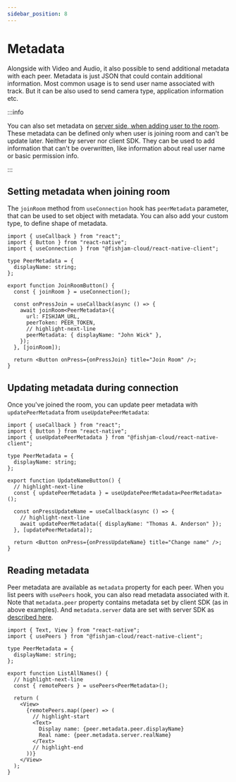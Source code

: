 ```yaml
---
sidebar_position: 8
---
```


# Metadata

Alongside with Video and Audio, it also possible to send additional metadata with each peer. Metadata is just
JSON that could contain additional information. Most common usage is to send user name associated with track.
But it can be also used to send camera type, application information etc.

:::info

You can also set metadata on [server side, when adding user to the room](../production/metadata.mdx). These metadata can be defined only when user is joining room and can't be
update later. Neither by server nor client SDK. They can be used to add information that can't be overwritten, like information about real user name
or basic permission info.

:::

## Setting metadata when joining room

The `joinRoom` method from `useConnection` hook has `peerMetadata` parameter, that can be used to set object with metadata. You can also add your
custom type, to define shape of metadata.

```tsx
import { useCallback } from "react";
import { Button } from "react-native";
import { useConnection } from "@fishjam-cloud/react-native-client";

type PeerMetadata = {
  displayName: string;
};

export function JoinRoomButton() {
  const { joinRoom } = useConnection();

  const onPressJoin = useCallback(async () => {
    await joinRoom<PeerMetadata>({
      url: FISHJAM_URL,
      peerToken: PEER_TOKEN,
      // highlight-next-line
      peerMetadata: { displayName: "John Wick" },
    });
  }, [joinRoom]);

  return <Button onPress={onPressJoin} title="Join Room" />;
}
```

## Updating metadata during connection

Once you've joined the room, you can update peer metadata with `updatePeerMetadata` from `useUpdatePeerMetadata`:

```tsx
import { useCallback } from "react";
import { Button } from "react-native";
import { useUpdatePeerMetadata } from "@fishjam-cloud/react-native-client";

type PeerMetadata = {
  displayName: string;
};

export function UpdateNameButton() {
  // highlight-next-line
  const { updatePeerMetadata } = useUpdatePeerMetadata<PeerMetadata>();

  const onPressUpdateName = useCallback(async () => {
    // highlight-next-line
    await updatePeerMetadata({ displayName: "Thomas A. Anderson" });
  }, [updatePeerMetadata]);

  return <Button onPress={onPressUpdateName} title="Change name" />;
}
```

## Reading metadata

Peer metadata are available as `metadata` property for each peer. When you list peers with `usePeers` hook, you can also read
metadata associated with it. Note that `metadata.peer` property contains metadata set by client SDK (as in above examples).
And `metadata.server` data are set with server SDK as [described here](../production/metadata.mdx).

```tsx
import { Text, View } from "react-native";
import { usePeers } from "@fishjam-cloud/react-native-client";

type PeerMetadata = {
  displayName: string;
};

export function ListAllNames() {
  // highlight-next-line
  const { remotePeers } = usePeers<PeerMetadata>();

  return (
    <View>
      {remotePeers.map((peer) => (
        // highlight-start
        <Text>
          Display name: {peer.metadata.peer.displayName}
          Real name: {peer.metadata.server.realName}
        </Text>
        // highlight-end
      ))}
    </View>
  );
}
```
